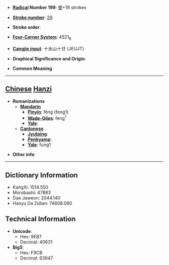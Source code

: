 * '''[[Wiktionary:Chinese radical index| Radical]] Number 199''': [[Wiktionary:Chinese radical index 麥|麥]]+18 strokes

* '''[[Wiktionary:Chinese total strokes index|Stroke number]]''': [[Wiktionary:Chinese total strokes index 29|29]]

* '''Stroke order''': 

* '''[[Wiktionary:Chinese four corner index|Four-Corner System]]''': 4521<sub>8</sub>

* '''[[Wiktionary:Chinese Cangjie index|Cangjie input]]''': 十水山十廿 (JEUJT)

* '''Graphical Significance and Origin''': 

* '''Common Meaning'''

----

== [[Chinese]] [[Hanzi]] ==

* '''Romanizations'''
** '''[[Mandarin]]'''
*** '''[[Pinyin]]''': fēng (feng1)
*** '''[[Wade-Giles]]''': feng<sup>1</sup>
*** '''[[Yale]]''': 
** '''[[Cantonese]]'''
*** '''[[Jyutping]]''':
*** '''[[Penkyamp]]''': 
*** '''[[Yale]]''': fung1

* '''Other info''': 

----

== Dictionary Information ==

* KangXi: 1514.550
* Morobashi: 47883
* Dae Jaweon: 2044.140
* Hanyu Da Zidian: 74608.060

== Technical Information ==

* '''Unicode''':
** Hex: 9EB7
** Decimal: 40631
* '''Big5''':
** Hex: F9CB
** Decimal: 63947